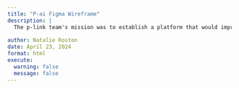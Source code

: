```yaml
---
title: "P-ai Figma Wireframe"
description: |
  The p-link team's mission was to establish a platform that would improve connectivity between 5C students and alumni.  
  
author: Natalie Roston
date: April 23, 2024
format: html
execute:
  warning: false
  message: false
---
```

